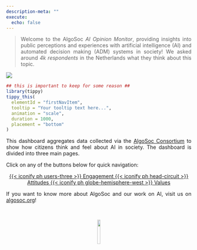 ```yaml
---
description-meta: ""
execute:
  echo: false
---
```


```{=html}
<style>
.justify {
  text-align: justify
}


</style>



```

::: justify


<blockquote class="highlightit">
Welcome to the AlgoSoc *AI Opinion Monitor*, providing insights into public perceptions and experiences with artificial intelligence (AI) and automated decision making (ADM) systems in society! We asked around *4k respondents* in the Netherlands what they think about this topic.
</blockquote>


![](banner.png)



```r
## this is important to keep for some reason ##
library(tippy)
tippy_this(
  elementId = "firstNavItem",
  tooltip = "Your tooltip text here...",
  animation = "scale",
  duration = 1000,
  placement = "bottom"
)

```










This dashboard aggregates data collected via the <a href="https://algosoc.org/" target="_blank">AlgoSoc Consortium</a> to show how citizens think and feel about AI in society. The dashboard is divided into three main pages. 


Click on any of the buttons below for quick navigation:

:::


```{=html}
<center>
<div class="button-container">
```


  <a href="engagement.html" class="buttontop">
    {{< iconify ph users-three >}} Engagement
  </a>
  <a href="attitudes.html" class="buttontop">
    {{< iconify ph head-circuit >}} Attitudes
  </a>
  <a href="values.html" class="buttontop">
    {{< iconify ph globe-hemisphere-west >}} Values
  </a>
    

```{=html}
</div>
</center>
```



::: justify

If you want to know more about AlgoSoc and our work on AI, visit us on <a href="https://algosoc.org/" target="_blank">algosoc.org</a>!


:::

<br>

<center>

<img src="algosoclogo.png" width="13%">


</center>

